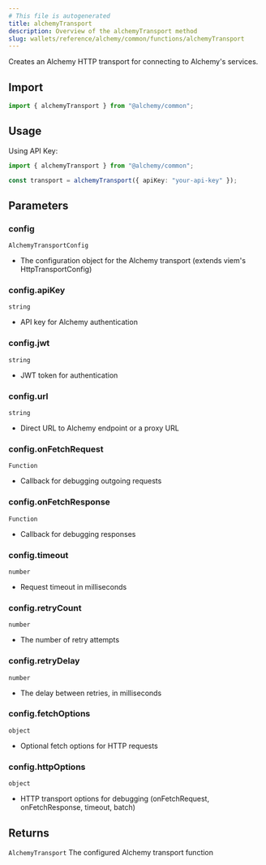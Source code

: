 ```yaml
---
# This file is autogenerated
title: alchemyTransport
description: Overview of the alchemyTransport method
slug: wallets/reference/alchemy/common/functions/alchemyTransport
---
```


Creates an Alchemy HTTP transport for connecting to Alchemy's services.

## Import

```ts
import { alchemyTransport } from "@alchemy/common";
```

## Usage

Using API Key:

```ts
import { alchemyTransport } from "@alchemy/common";

const transport = alchemyTransport({ apiKey: "your-api-key" });
```

## Parameters

### config

`AlchemyTransportConfig`

- The configuration object for the Alchemy transport (extends viem's HttpTransportConfig)

### config.apiKey

`string`

- API key for Alchemy authentication

### config.jwt

`string`

- JWT token for authentication

### config.url

`string`

- Direct URL to Alchemy endpoint or a proxy URL

### config.onFetchRequest

`Function`

- Callback for debugging outgoing requests

### config.onFetchResponse

`Function`

- Callback for debugging responses

### config.timeout

`number`

- Request timeout in milliseconds

### config.retryCount

`number`

- The number of retry attempts

### config.retryDelay

`number`

- The delay between retries, in milliseconds

### config.fetchOptions

`object`

- Optional fetch options for HTTP requests

### config.httpOptions

`object`

- HTTP transport options for debugging (onFetchRequest, onFetchResponse, timeout, batch)

## Returns

`AlchemyTransport`
The configured Alchemy transport function
